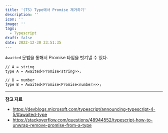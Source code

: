 ```yaml
---
title: '(TS) Type에서 Promise 제거하기'
description: ''
icon: ''
image: ''
tags:
  - Typescript
draft: false
date: 2022-12-30 23:51:35
---
```


`Awaited` 문법을 통해서 Promise 타입을 벗겨낼 수 있다.

```tsx
// A = string
type A = Awaited<Promise<string>>;

// B = number
type B = Awaited<Promise<Promise<number>>>;
```

---

**참고 자료**

- https://devblogs.microsoft.com/typescript/announcing-typescript-4-5/#awaited-type
- https://stackoverflow.com/questions/48944552/typescript-how-to-unwrap-remove-promise-from-a-type